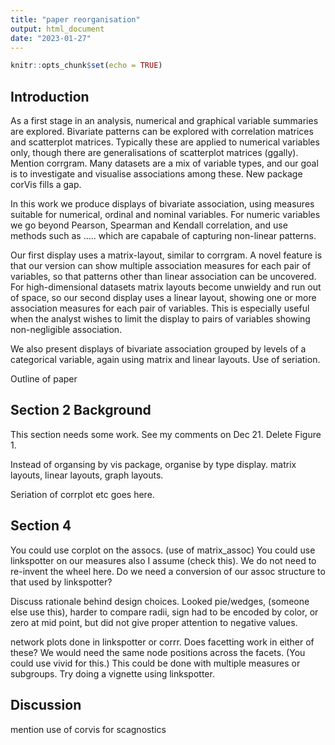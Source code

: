 ```yaml
---
title: "paper reorganisation"
output: html_document
date: "2023-01-27"
---
```


```r
knitr::opts_chunk$set(echo = TRUE)
```

## Introduction




As a first stage in an analysis, numerical and graphical variable summaries are explored. Bivariate patterns can be explored with correlation matrices and scatterplot matrices.
Typically these are applied to numerical variables only, though there are generalisations of scatterplot matrices (ggally). Mention corrgram. Many datasets are a mix of variable types, and our goal is to investigate and visualise associations among these. New package corVis fills a gap.


In this work we produce displays of bivariate association, using measures suitable for numerical, ordinal and nominal variables. 
For numeric variables we go beyond Pearson, Spearman and Kendall correlation, and use
methods such as ..... which are capabale of capturing non-linear patterns.

Our first display uses a matrix-layout, similar to corrgram. A novel feature is that our version can show multiple association measures for each pair of variables, so that patterns other than linear association can be uncovered. For high-dimensional datasets matrix layouts become unwieldy and run out of space, so our second display uses a linear layout, showing one or more association measures for each pair of variables. This is especially useful when the analyst wishes to limit the display to pairs of variables showing non-negligible association.

We also present displays of bivariate association grouped by levels of a categorical variable, again using matrix and linear layouts. Use of seriation.


Outline of paper




## Section 2 Background

This section needs some work. See my comments on Dec 21. Delete Figure 1.


Instead of organsing by vis package, organise by type display.  matrix layouts, linear layouts, graph layouts.

Seriation of corrplot etc goes here.

## Section 4 

You could use corplot on the assocs. (use of matrix_assoc)
You could use linkspotter on our measures also I assume (check this). We do not need to re-invent the wheel here.
Do we need a conversion of our assoc structure to that used by linkspotter?

Discuss rationale behind design choices.
Looked pie/wedges, (someone else use this), harder to compare radii, sign had to be encoded by color, or zero at mid point, but did not give proper attention to negative values.

network plots done in linkspotter or corrr. 
Does facetting work in either of these?  We would need the same node positions across the facets.
(You could use vivid for this.)
This could be done with multiple measures or subgroups.
Try doing a vignette using linkspotter.

## Discussion

mention use of corvis for scagnostics 


